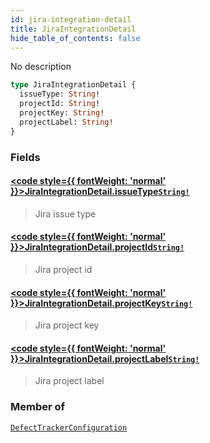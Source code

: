 ```yaml
---
id: jira-integration-detail
title: JiraIntegrationDetail
hide_table_of_contents: false
---
```








No description

```graphql
type JiraIntegrationDetail {
  issueType: String!
  projectId: String!
  projectKey: String!
  projectLabel: String!
}
```


### Fields

#### [<code style={{ fontWeight: 'normal' }}>JiraIntegrationDetail.<b>issueType</b></code>](#)<Bullet />[`String!`](/api/graphql/documentation/scalars/string) <Badge class="secondary" text="non-null"/> <Badge class="secondary" text="scalar"/>
> Jira issue type
> 

#### [<code style={{ fontWeight: 'normal' }}>JiraIntegrationDetail.<b>projectId</b></code>](#)<Bullet />[`String!`](/api/graphql/documentation/scalars/string) <Badge class="secondary" text="non-null"/> <Badge class="secondary" text="scalar"/>
> Jira project id
> 

#### [<code style={{ fontWeight: 'normal' }}>JiraIntegrationDetail.<b>projectKey</b></code>](#)<Bullet />[`String!`](/api/graphql/documentation/scalars/string) <Badge class="secondary" text="non-null"/> <Badge class="secondary" text="scalar"/>
> Jira project key
> 

#### [<code style={{ fontWeight: 'normal' }}>JiraIntegrationDetail.<b>projectLabel</b></code>](#)<Bullet />[`String!`](/api/graphql/documentation/scalars/string) <Badge class="secondary" text="non-null"/> <Badge class="secondary" text="scalar"/>
> Jira project label
> 



### Member of

[`DefectTrackerConfiguration`](/api/graphql/documentation/objects/defect-tracker-configuration)  <Badge class="secondary" text="object"/>



